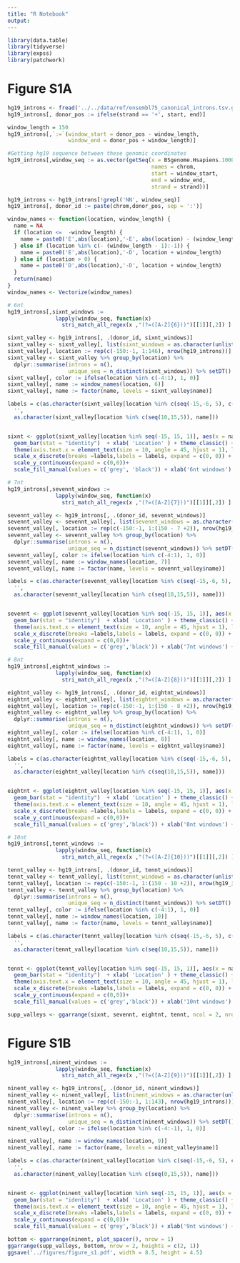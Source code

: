 ```yaml
---
title: "R Notebook"
output: 
---
```


```r
library(data.table)
library(tidyverse)
library(expss)
library(patchwork)
```

# Figure S1A

```r
hg19_introns <- fread('../../data/ref/ensembl75_canonical_introns.tsv.gz')
hg19_introns[, donor_pos := ifelse(strand == '+', start, end)]
```

```r
window_length = 150
hg19_introns[,`:=`(window_start = donor_pos - window_length,
                   window_end = donor_pos + window_length)]

#Getting hg19 sequence between these genomic coordinates
hg19_introns[,window_seq := as.vector(getSeq(x = BSgenome.Hsapiens.1000genomes.hs37d5,
                                             names = chrom,
                                             start = window_start,
                                             end = window_end,
                                             strand = strand))]

hg19_introns <- hg19_introns[!grepl('NN', window_seq)]
hg19_introns[, donor_id := paste(chrom,donor_pos, sep = ':')]

```


```r
window_names <- function(location, window_length) {
  name = NA
  if (location <=  -window_length) {
    name = paste0('E',abs(location),'-E', abs(location) - (window_length - 1))
  } else if (location %in% c(- (window_length - 1):-1)) {
    name = paste0('E',abs(location),'-D', location + window_length)
  } else if (location > 0) {
    name = paste0('D',abs(location),'-D', location + window_length)
  }
  return(name)
}
window_names <- Vectorize(window_names)

```


```r
# 6nt
hg19_introns[,sixnt_windows :=
               lapply(window_seq, function(x)
                 stri_match_all_regex(x ,"(?=([A-Z]{6}))")[[1]][,2]) ]

sixnt_valley <- hg19_introns[, .(donor_id, sixnt_windows)]
sixnt_valley <- sixnt_valley[, list(sixnt_windows = as.character(unlist(sixnt_windows))), by = list(donor_id)]
sixnt_valley[, location := rep(c(-150:-1, 1:146), nrow(hg19_introns))]
sixnt_valley <- sixnt_valley %>% group_by(location) %>%
  dplyr::summarise(introns = n(),
                   unique_seq = n_distinct(sixnt_windows)) %>% setDT()
sixnt_valley[, color := ifelse(location %in% c(-4:1), 1, 0)]
sixnt_valley[, name := window_names(location, 6)]
sixnt_valley[, name := factor(name, levels = sixnt_valley$name)]

labels = c(as.character(sixnt_valley[location %in% c(seq(-15,-6, 5), c(-4,-1)), name]), 
  '',
  as.character(sixnt_valley[location %in% c(seq(10,15,5)), name]))


sixnt <- ggplot(sixnt_valley[location %in% seq(-15, 15, 1)], aes(x = name, y = unique_seq, fill = factor(color))) +
  geom_bar(stat = "identity")  + xlab( 'Location' ) + theme_classic() + 
  theme(axis.text.x = element_text(size = 10, angle = 45, hjust = 1), legend.position = 'none') +
  scale_x_discrete(breaks =labels,labels = labels, expand = c(0, 0)) +
  scale_y_continuous(expand = c(0,0))+ 
  scale_fill_manual(values = c('grey', 'black')) + xlab('6nt windows') + ylab('unique combinations\nin hg19')

```

```r
# 7nt
hg19_introns[,sevennt_windows :=
               lapply(window_seq, function(x)
                 stri_match_all_regex(x ,"(?=([A-Z]{7}))")[[1]][,2]) ]

sevennt_valley <- hg19_introns[, .(donor_id, sevennt_windows)]
sevennt_valley <- sevennt_valley[, list(sevennt_windows = as.character(unlist(sevennt_windows))), by = list(donor_id)]
sevennt_valley[, location := rep(c(-150:-1, 1:(150 - 7 +2)), nrow(hg19_introns))]
sevennt_valley <- sevennt_valley %>% group_by(location) %>%
  dplyr::summarise(introns = n(),
                   unique_seq = n_distinct(sevennt_windows)) %>% setDT()
sevennt_valley[, color := ifelse(location %in% c(-4:1), 1, 0)]
sevennt_valley[, name := window_names(location, 7)]
sevennt_valley[, name := factor(name, levels = sevennt_valley$name)]

labels = c(as.character(sevennt_valley[location %in% c(seq(-15,-6, 5), c(-4,-1)), name]), 
  '',
  as.character(sevennt_valley[location %in% c(seq(10,15,5)), name]))


sevennt <- ggplot(sevennt_valley[location %in% seq(-15, 15, 1)], aes(x = name, y = unique_seq, fill = factor(color))) +
  geom_bar(stat = "identity")  + xlab( 'Location' ) + theme_classic() + 
  theme(axis.text.x = element_text(size = 10, angle = 45, hjust = 1), legend.position = 'none') +
  scale_x_discrete(breaks =labels,labels = labels, expand = c(0, 0)) +
  scale_y_continuous(expand = c(0,0))+ 
  scale_fill_manual(values = c('grey','black')) + xlab('7nt windows') + ylab('unique combinations\nin hg19')

```



```r
# 8nt
hg19_introns[,eightnt_windows :=
               lapply(window_seq, function(x)
                 stri_match_all_regex(x ,"(?=([A-Z]{8}))")[[1]][,2]) ]

eightnt_valley <- hg19_introns[, .(donor_id, eightnt_windows)]
eightnt_valley <- eightnt_valley[, list(eightnt_windows = as.character(unlist(eightnt_windows))), by = list(donor_id)]
eightnt_valley[, location := rep(c(-150:-1, 1:(150 - 8 +2)), nrow(hg19_introns))]
eightnt_valley <- eightnt_valley %>% group_by(location) %>%
  dplyr::summarise(introns = n(),
                   unique_seq = n_distinct(eightnt_windows)) %>% setDT()
eightnt_valley[, color := ifelse(location %in% c(-4:1), 1, 0)]
eightnt_valley[, name := window_names(location, 8)]
eightnt_valley[, name := factor(name, levels = eightnt_valley$name)]

labels = c(as.character(eightnt_valley[location %in% c(seq(-15,-6, 5), c(-4,-1)), name]), 
  '',
  as.character(eightnt_valley[location %in% c(seq(10,15,5)), name]))


eightnt <- ggplot(eightnt_valley[location %in% seq(-15, 15, 1)], aes(x = name, y = unique_seq, fill = factor(color))) +
  geom_bar(stat = "identity")  + xlab( 'Location' ) + theme_classic() + 
  theme(axis.text.x = element_text(size = 10, angle = 45, hjust = 1), legend.position = 'none') +
  scale_x_discrete(breaks =labels,labels = labels, expand = c(0, 0)) +
  scale_y_continuous(expand = c(0,0))+ 
  scale_fill_manual(values = c('grey','black')) + xlab('8nt windows') + ylab('unique combinations\nin hg19')

```

```r
# 10nt
hg19_introns[,tennt_windows :=
               lapply(window_seq, function(x)
                 stri_match_all_regex(x ,"(?=([A-Z]{10}))")[[1]][,2]) ]

tennt_valley <- hg19_introns[, .(donor_id, tennt_windows)]
tennt_valley <- tennt_valley[, list(tennt_windows = as.character(unlist(tennt_windows))), by = list(donor_id)]
tennt_valley[, location := rep(c(-150:-1, 1:(150 - 10 +2)), nrow(hg19_introns))]
tennt_valley <- tennt_valley %>% group_by(location) %>%
  dplyr::summarise(introns = n(),
                   unique_seq = n_distinct(tennt_windows)) %>% setDT()
tennt_valley[, color := ifelse(location %in% c(-4:1), 1, 0)]
tennt_valley[, name := window_names(location, 10)]
tennt_valley[, name := factor(name, levels = tennt_valley$name)]

labels = c(as.character(tennt_valley[location %in% c(seq(-15,-6, 5), c(-4,-1)), name]), 
  '',
  as.character(tennt_valley[location %in% c(seq(10,15,5)), name]))


tennt <- ggplot(tennt_valley[location %in% seq(-15, 15, 1)], aes(x = name, y = unique_seq, fill = factor(color))) +
  geom_bar(stat = "identity")  + xlab( 'Location' ) + theme_classic() + 
  theme(axis.text.x = element_text(size = 10, angle = 45, hjust = 1), legend.position = 'none') +
  scale_x_discrete(breaks =labels,labels = labels, expand = c(0, 0)) +
  scale_y_continuous(expand = c(0,0))+ 
  scale_fill_manual(values = c('grey','black')) + xlab('10nt windows') + ylab('unique combinations\nin hg19')

```

```r
supp_valleys <- ggarrange(sixnt, sevennt, eightnt, tennt, ncol = 2, nrow = 2)
```

# Figure S1B

```r
hg19_introns[,ninent_windows :=
               lapply(window_seq, function(x)
                 stri_match_all_regex(x ,"(?=([A-Z]{9}))")[[1]][,2]) ]

ninent_valley <- hg19_introns[, .(donor_id, ninent_windows)]
ninent_valley <- ninent_valley[, list(ninent_windows = as.character(unlist(ninent_windows))), by = list(donor_id)]
ninent_valley[, location := rep(c(-150:-1, 1:143), nrow(hg19_introns))]
ninent_valley <- ninent_valley %>% group_by(location) %>%
  dplyr::summarise(introns = n(),
                   unique_seq = n_distinct(ninent_windows)) %>% setDT()
ninent_valley[, color := ifelse(location %in% c(-4:-1), 1, 0)]

ninent_valley[, name := window_names(location, 9)]
ninent_valley[, name := factor(name, levels = ninent_valley$name)]

labels = c(as.character(ninent_valley[location %in% c(seq(-15,-6, 5), c(-4:-1)), name]), 
  '',
  as.character(ninent_valley[location %in% c(seq(0,15,5)), name]))


ninent <- ggplot(ninent_valley[location %in% seq(-15, 15, 1)], aes(x = name, y = unique_seq, fill = factor(color))) +
  geom_bar(stat = "identity")  + xlab( 'Location' ) + theme_classic() + 
  theme(axis.text.x = element_text(size = 10, angle = 45, hjust = 1), legend.position = 'none') +
  scale_x_discrete(breaks =labels,labels = labels, expand = c(0, 0)) +
  scale_y_continuous(expand = c(0,0))+ 
  scale_fill_manual(values = c('grey','black')) + xlab('9nt windows') + ylab('unique combinations in hg19')

```


```r
bottom <- ggarrange(ninent, plot_spacer(), nrow = 1)
ggarrange(supp_valleys, bottom, nrow = 2, heights = c(2, 1))
ggsave('../figures/figure_s1.pdf', width = 8.5, height = 4.5)
```






